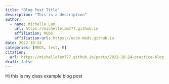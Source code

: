 ```yaml
---
title: "Blog Post Title"
description: "This is a description"
author:
  - name: Michelle Lam
    url: https://michellelam777.github.io
    affiliation: MEDS
    affiliation-url: https://ucsb-meds.github.io
date: 2022-10-24
categories: [MEDS, test, R]
citation: 
  url: https://michellelam777.github.io/posts/2022-10-24-practice-blog
draft: false
---
```


Hi this is my class example blog post